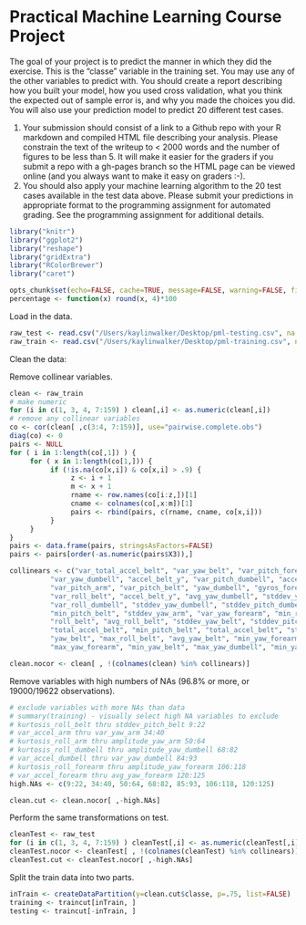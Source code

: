 Practical Machine Learning Course Project
===========================

The goal of your project is to predict the manner in which they did the exercise. This is the "classe" variable in the training set. You may use any of the other variables to predict with. You should create a report describing how you built your model, how you used cross validation, what you think the expected out of sample error is, and why you made the choices you did. You will also use your prediction model to predict 20 different test cases. 

1. Your submission should consist of a link to a Github repo with your R markdown and compiled HTML file describing your analysis. Please constrain the text of the writeup to < 2000 words and the number of figures to be less than 5. It will make it easier for the graders if you submit a repo with a gh-pages branch so the HTML page can be viewed online (and you always want to make it easy on graders :-).
2. You should also apply your machine learning algorithm to the 20 test cases available in the test data above. Please submit your predictions in appropriate format to the programming assignment for automated grading. See the programming assignment for additional details. 

```r
library("knitr")
library("ggplot2")
library("reshape")
library("gridExtra")
library("RColorBrewer")
library("caret")

opts_chunk$set(echo=FALSE, cache=TRUE, message=FALSE, warning=FALSE, fig.height=5, fig.width=12)
percentage <- function(x) round(x, 4)*100 
```

Load in the data.  
```r
raw_test <- read.csv("/Users/kaylinwalker/Desktop/pml-testing.csv", na.strings=c("NA", "#DIV/0", stringsAsFactors=FALSE))
raw_train <- read.csv("/Users/kaylinwalker/Desktop/pml-training.csv", na.strings=c("NA", "#DIV/0", stringsAsFactors=FALSE))
```

Clean the data:  

Remove collinear variables. 
```r
clean <- raw_train
# make numeric
for (i in c(1, 3, 4, 7:159) ) clean[,i] <- as.numeric(clean[,i])
# remove any collinear variables 
co <- cor(clean[ ,c(3:4, 7:159)], use="pairwise.complete.obs")
diag(co) <- 0
pairs <- NULL
for ( i in 1:length(co[,1]) ) {
     for ( x in 1:length(co[1,])) {
          if (!is.na(co[x,i]) & co[x,i] > .9) {
               z <- i + 1
               m <- x + 1
               rname <- row.names(co[i:z,])[1]
               cname <- colnames(co[,x:m])[1]
               pairs <- rbind(pairs, c(rname, cname, co[x,i]))
          }
     }
}
pairs <- data.frame(pairs, stringsAsFactors=FALSE)
pairs <- pairs[order(-as.numeric(pairs$X3)),]

collinears <- c("var_total_accel_belt", "var_yaw_belt", "var_pitch_forearm", "roll_arm", 
          "var_yaw_dumbell", "accel_belt_y", "var_pitch_dumbell", "accel_belt_y", 
          "var_pitch_arm", "var_pitch_belt", "yaw_dumbell", "gyros_forearm_z", 
          "var_roll_belt", "accel_belt_y", "avg_yaw_dumbell", "stddev_yaw_forearm", 
          "var_roll_dumbell", "stddev_yaw_dumbell", "stddev_pitch_dumbell",
          "min_pitch_belt", "stddev_yaw_arm", "var_yaw_forearm", "min_roll_belt", 
          "roll_belt", "avg_roll_belt", "stddev_yaw_belt", "stddev_pitch_forearm",
          "total_accel_belt", "min_pitch_belt", "total_accel_belt", "stddev_pitch_arm", 
          "yaw_belt", "max_roll_belt", "avg_yaw_belt", "min_yaw_forearm",
          "max_yaw_forearm", "min_yaw_belt", "max_yaw_dumbell", "min_yaw_dumbell")

clean.nocor <- clean[ , !(colnames(clean) %in% collinears)]
```

Remove variables with high numbers of NAs (96.8% or more, or 19000/19622 observations).   
```r
# exclude variables with more NAs than data
# summary(training) - visually select high NA variables to exclude
# kurtosis_roll_belt thru stddev_pitch_belt 9:22
# var_accel_arm thru var_yaw_arm 34:40
# kurtosis_roll_arm thru amplitude_yaw_arm 50:64
# kurtosis_roll_dumbell thru amplitude_yaw_dumbell 68:82
# var_accel_dumbell thru var_yaw_dumbell 84:93
# kurtosis_roll_forearm thru amplitude_yaw_forearm 106:118
# var_accel_forearm thru avg_yaw_forearm 120:125
high.NAs <- c(9:22, 34:40, 50:64, 68:82, 85:93, 106:118, 120:125)

clean.cut <- clean.nocor[ ,-high.NAs]
```

Perform the same transformations on test.  
```r
cleanTest <- raw_test
for (i in c(1, 3, 4, 7:159) ) cleanTest[,i] <- as.numeric(cleanTest[,i])
cleanTest.nocor <- cleanTest[ , !(colnames(cleanTest) %in% collinears)]
cleanTest.cut <- cleanTest.nocor[ ,-high.NAs]
```

Split the train data into two parts.  
```r
inTrain <- createDataPartition(y=clean.cut$classe, p=.75, list=FALSE)
training <- traincut[inTrain, ]
testing <- traincut[-inTrain, ]
```

